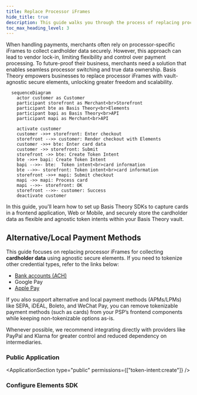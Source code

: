 ```yaml
---
title: Replace Processor iFrames
hide_title: true
description: This guide walks you through the process of replacing processor-specific iFrames with external vault-agnostic secure frontend elements, ensuring a more flexible and scalable payment integration.
toc_max_heading_level: 3
---
```


<Intro
  title="Replace Processor iFrames"
  caption="Own your card data by replacing processor iFrames with modern agnostic elements."
/>

When handling payments, merchants often rely on processor-specific iFrames to collect cardholder data securely. However, this approach can lead to vendor lock-in, limiting flexibility and control over payment processing. To future-proof their business, merchants need a solution that enables seamless processor switching and true data ownership. Basis Theory empowers businesses to replace processor iFrames with vault-agnostic secure elements, unlocking greater freedom and scalability.

```mermaid
  sequenceDiagram
    actor customer as Customer
    participant storefront as Merchant<br>Storefront
    participant bte as Basis Theory<br>Elements
    participant bapi as Basis Theory<br>API
    participant mapi as Merchant<br>API

    activate customer
    customer ->>+ storefront: Enter checkout
    storefront -->> customer: Render checkout with Elements
    customer ->>+ bte: Enter card data
    customer ->> storefront: Submit
    storefront ->> bte: Create Token Intent
    bte ->>+ bapi: Create Token Intent
    bapi -->>- bte:  Token intent<br>card information
    bte -->>- storefront: Token intent<br>card information
    storefront ->>+ mapi: Submit checkout
    mapi ->> mapi: Process card
    mapi -->>- storefront: OK
    storefront -->>- customer: Success
    deactivate customer
```

In this guide, you'll learn how to set up Basis Theory SDKs to capture cards in a frontend application, Web or Mobile, and securely store the cardholder data as flexible and agnostic token intents within your Basis Theory vault.

## Alternative/Local Payment Methods

This guide focuses on replacing processor iFrames for collecting **cardholder data** using agnostic secure elements. If you need to tokenize other credential types, refer to the links below:
- [Bank accounts (ACH)](/docs/guides/banks/collect-bank-accounts)
- Google Pay
- [Apple Pay](/docs/guides/apple-pay/accept)

If you also support alternative and local payment methods (APMs/LPMs) like SEPA, iDEAL, Boleto, and WeChat Pay, you can remove tokenizable payment methods (such as cards) from your PSP’s frontend components while keeping non-tokenizable options as-is.

<Alert>Whenever possible, we recommend integrating directly with providers like PayPal and Klarna for greater control and reduced dependency on intermediaries.</Alert>

<GettingStartedSection />

### Public Application

<ApplicationSection type="public" permissions={["token-intent:create"]} />

### Configure Elements SDK

<ConfigureElementsSection />

<AddElementsSection/>

<PreTokenizationSection />

<AuthenticateCardSection />

